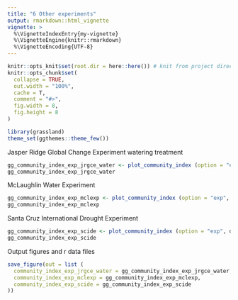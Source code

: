 ```yaml
---
title: "6 Other experiments"
output: rmarkdown::html_vignette
vignette: >
  %\VignetteIndexEntry{my-vignette}
  %\VignetteEngine{knitr::rmarkdown}
  %\VignetteEncoding{UTF-8}
---
```


```r
knitr::opts_knit$set(root.dir = here::here()) # knit from project directory
knitr::opts_chunk$set(
  collapse = TRUE,
  out.width = "100%",
  cache = T,
  comment = "#>",
  fig.width = 8,
  fig.height = 8
)
```

```r
library(grassland)
theme_set(ggthemes::theme_few())
```

Jasper Ridge Global Change Experiment watering treatment
```r
gg_community_index_exp_jrgce_water <- plot_community_index (option = "exp", dat_index, experiment = "jrgce", treatment = "watering")
gg_community_index_exp_jrgce_water
```

McLaughlin Water Experiment
```r
gg_community_index_exp_mclexp <- plot_community_index (option = "exp", dat_index, experiment = "mclexp")
gg_community_index_exp_mclexp
```

Santa Cruz International Drought Experiment
```r
gg_community_index_exp_scide <- plot_community_index (option = "exp", dat_index, experiment = "scide")
gg_community_index_exp_scide
```


Output figures and r data files
```r
save_figure(out = list (
  community_index_exp_jrgce_water = gg_community_index_exp_jrgce_water,
  community_index_exp_mclexp = gg_community_index_exp_mclexp,
  community_index_exp_scide = gg_community_index_exp_scide
))
```
